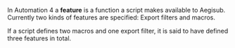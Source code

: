 In Automation 4 a '''feature''' is a function a script makes available to Aegisub. Currently two kinds of features are specified: Export filters and macros.

If a script defines two macros and one export filter, it is said to have defined three features in total.